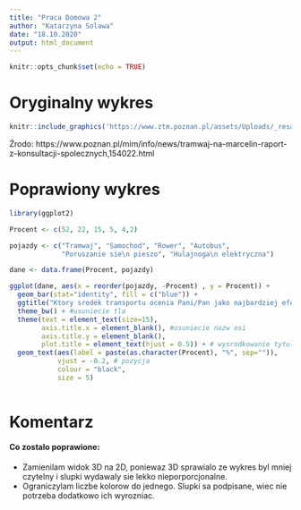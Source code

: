 ---
title: "Praca Domowa 2"
author: "Katarzyna Solawa"
date: "18.10.2020"
output: html_document
---

```{r setup, include=FALSE}
knitr::opts_chunk$set(echo = TRUE)

```

# Oryginalny wykres


```{r, out.width='125%', fig.align='center', fig.cap='...', echo= FALSE}
knitr::include_graphics('https://www.ztm.poznan.pl/assets/Uploads/_resampled/ResizedImageWzYwMCwzMDFd/obrazek-pokazujacy-ze-52-proc.-ankietowanych-w-konsultacjach-trasy-tramwajowej-na-Marcelin-najlepiej-ocenia-komunikacje-tramwajowa.png')
```
Źrodo: https://www.poznan.pl/mim/info/news/tramwaj-na-marcelin-raport-z-konsultacji-spolecznych,154022.html

# Poprawiony wykres

```{r fig.width=10, fig.height=6}
library(ggplot2)

Procent <- c(52, 22, 15, 5, 4,2)

pojazdy <- c("Tramwaj", "Samochod", "Rower", "Autobus",
             "Poruszanie sie\n pieszo", "Hulajnoga\n elektryczna")

dane <- data.frame(Procent, pojazdy)

ggplot(dane, aes(x = reorder(pojazdy, -Procent) , y = Procent)) +
  geom_bar(stat="identity", fill = c("blue")) +
  ggtitle("Ktory srodek transportu ocenia Pani/Pan jako najbardziej efektywny w Poznaniu?") +
  theme_bw() + #usuniecie tla
  theme(text = element_text(size=15),
        axis.title.x = element_blank(), #usuniecie nazw osi
        axis.title.y = element_blank(),
        plot.title = element_text(hjust = 0.5)) + # wysrodkowanie tytulu
  geom_text(aes(label = paste(as.character(Procent), "%", sep="")),
            vjust = -0.2, # pozycja
            colour = "black", 
            size = 5)
  
```


# Komentarz

#### Co zostalo poprawione:

* Zamienilam widok 3D na 2D, poniewaz 3D sprawialo ze wykres byl mniej czytelny i slupki wydawaly sie lekko nieporporcjonalne.
* Ograniczylam liczbe kolorow do jednego. Slupki sa podpisane, wiec nie potrzeba dodatkowo ich wyrozniac.


